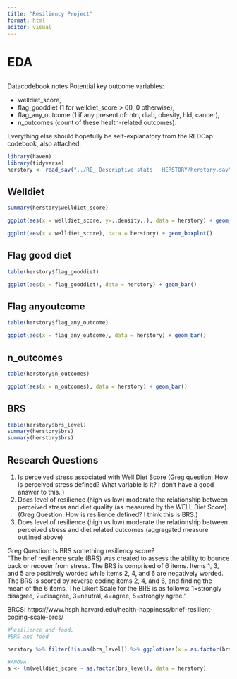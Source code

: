 ```yaml
---
title: "Resiliency Project"
format: html
editor: visual
---
```


# EDA

## 
Datacodebook notes 
Potential key outcome variables: 

  - welldiet_score, 
  - flag_gooddiet (1 for welldiet_score > 60, 0 otherwise), 
  - flag_any_outcome (1 if any present of: htn, diab, obesity, hld, cancer), 
  - n_outcomes (count of these health-related outcomes). 

Everything else should hopefully be self-explanatory from the REDCap codebook, also attached.

```r
library(haven)
library(tidyverse)
herstory <- read_sav("../RE_ Descriptive stats - HERSTORY/herstory.sav")
```

## Welldiet
```r
summary(herstory$welldiet_score)
```

```r
ggplot(aes(x = welldiet_score, y=..density..), data = herstory) + geom_histogram() + geom_density(color = "red", lwd = 1.5)

ggplot(aes(x = welldiet_score), data = herstory) + geom_boxplot() 
```

## Flag good diet
```r
table(herstory$flag_gooddiet)
```
```r
ggplot(aes(x = flag_gooddiet), data = herstory) + geom_bar()
```
## Flag anyoutcome

```r
table(herstory$flag_any_outcome)
```

```r
ggplot(aes(x = flag_any_outcome), data = herstory) + geom_bar()
```

## n_outcomes
```r
table(herstory$n_outcomes)
```
```r
ggplot(aes(x = n_outcomes), data = herstory) + geom_bar()
```

## BRS
```r
table(herstory$brs_level)
summary(herstory$brs)
summary(herstory$brs)
```

## Research Questions

  1)	Is perceived stress associated with Well Diet Score (Greg question: How is perceived stress defined?  What variable is it?  I don't have a good answer to this. )
  2)	Does level of resilience (high vs low) moderate the relationship between perceived stress and diet quality (as measured by the WELL Diet Score). (Greg Question: How is resilience defined? I think this is BRS.) 
  3)	Does level of resilience (high vs low) moderate the relationship between perceived stress and diet related outcomes (aggregated measure outlined above)  

Greg Question: Is BRS something resiliency score?  
<!-- https://edinstruments.org/instruments/brief-resilience-scale-brs -->
"The brief resilience scale (BRS) was created to assess the ability to bounce back or recover from stress. The BRS is comprised of 6 items. Items 1, 3, and 5 are positively worded while items 2, 4, and 6 are negatively worded. The BRS is scored by reverse coding items 2, 4, and 6, and finding the mean of the 6 items. The Likert Scale for the BRS is as follows: 1=strongly disagree, 2=disagree, 3=neutral, 4=agree, 5=strongly agree. "

BRCS: https://www.hsph.harvard.edu/health-happiness/brief-resilient-coping-scale-brcs/

```r
#Resilience and food.
#BRS and food 

herstory %>% filter(!is.na(brs_level)) %>% ggplot(aes(x = as.factor(brs_level), y = welldiet_score)) + geom_boxplot() + labs(x = "BRS level", y = "Well Diet Score")
```

```r
#ANOVA
a <- lm(welldiet_score ~ as.factor(brs_level), data = herstory)



```
